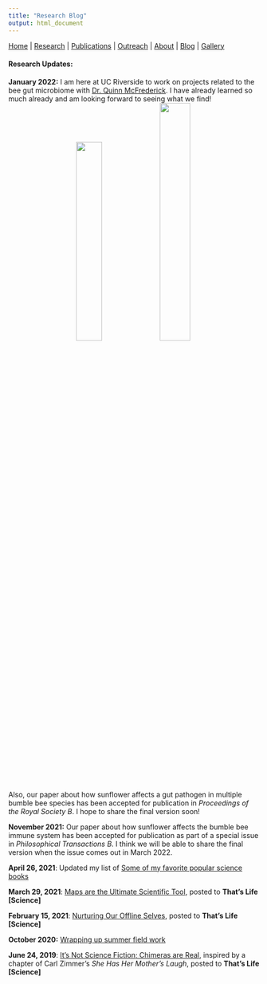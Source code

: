 ```yaml
---
title: "Research Blog"
output: html_document
---
```


[Home](index.html)  |  [Research](research.html)  |  [Publications](pubs.html)  |  [Outreach](outreach.html)  |  [About](about.html) | [Blog](blog.html) | [Gallery](gallery.html)

#### Research Updates:

**January 2022:** I am here at UC Riverside to work on projects related to the bee gut microbiome with [Dr. Quinn McFrederick](https://melittology.ucr.edu/). I have already learned so much already and am looking forward to seeing what we find! 
<center> <img src="images/ucr.JPG" width="32%"> <img src="images/riverside_mt.JPG" width="35%"> </center>

Also, our paper about how sunflower affects a gut pathogen in multiple bumble bee species has been accepted for publication in *Proceedings of the Royal Society B*. I hope to share the final version soon! 

**November 2021:** Our paper about how sunflower affects the bumble bee immune system has been accepted for publication as part of a special issue in *Philosophical Transactions B*. I think we will be able to share the final version when the issue comes out in March 2022. 

**April 26, 2021**: Updated my list of [Some of my favorite popular science books](blog_2.html)

**March 29, 2021**: [Maps are the Ultimate Scientific Tool](http://thatslifesci.com/2021-03-29-maps-are-the-ultimate-scientific-tool-afowler/), posted to **That's Life [Science]** 

**February 15, 2021**: [Nurturing Our Offline Selves](http://thatslifesci.com/2021-02-15-Offline-Self-AFowler/),
posted to **That's Life [Science]** 

**October 2020:** [Wrapping up summer field work](blog_1.html)

**June 24, 2019**: [It's Not Science Fiction; Chimeras are Real](http://thatslifesci.com/2019-06-24-Chimeras-Are-Real-AFowler/),
inspired by a chapter of Carl Zimmer's *She Has Her Mother's Laugh*, posted to **That's Life [Science]** 

